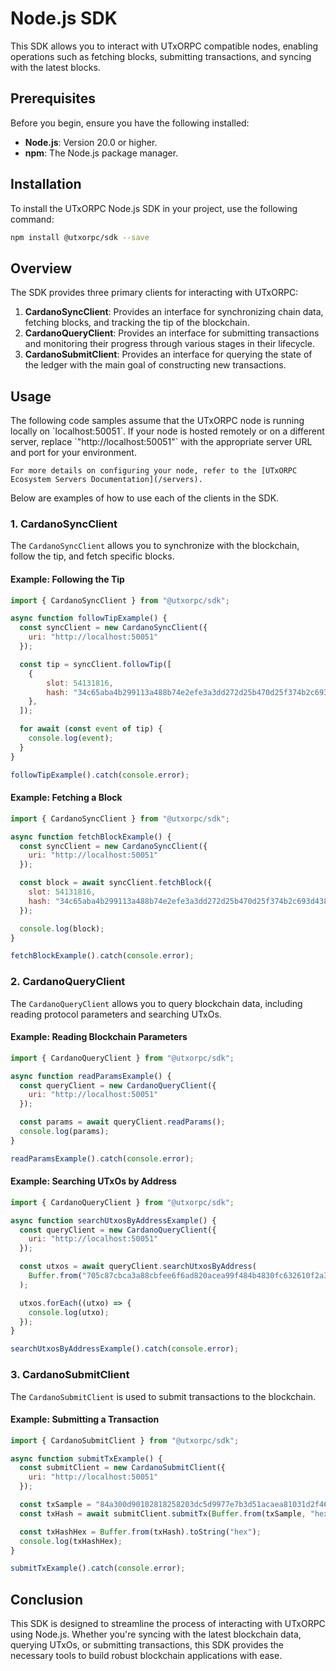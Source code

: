 
# Node.js SDK

This SDK allows you to interact with UTxORPC compatible nodes, enabling operations such as fetching blocks, submitting transactions, and syncing with the latest blocks.

## Prerequisites

Before you begin, ensure you have the following installed:

- **Node.js**: Version 20.0 or higher.
- **npm**: The Node.js package manager.

## Installation

To install the UTxORPC Node.js SDK in your project, use the following command:

```bash
npm install @utxorpc/sdk --save
```

## Overview

The SDK provides three primary clients for interacting with UTxORPC:

1. **CardanoSyncClient**: Provides an interface for synchronizing chain data, fetching blocks, and tracking the tip of the blockchain.
2. **CardanoQueryClient**: Provides an interface for submitting transactions and monitoring their progress through various stages in their lifecycle.
3. **CardanoSubmitClient**: Provides an interface for querying the state of the ledger with the main goal of constructing new transactions.

## Usage

<Callout type="note">
    The following code samples assume that the UTxORPC node is running locally on `localhost:50051`. If your node is hosted remotely or on a different server, replace `"http://localhost:50051"` with the appropriate server URL and port for your environment. 
    
    For more details on configuring your node, refer to the [UTxORPC Ecosystem Servers Documentation](/servers).
</Callout>

Below are examples of how to use each of the clients in the SDK.

### 1. CardanoSyncClient

The `CardanoSyncClient` allows you to synchronize with the blockchain, follow the tip, and fetch specific blocks.

#### Example: Following the Tip

```javascript
import { CardanoSyncClient } from "@utxorpc/sdk";

async function followTipExample() {
  const syncClient = new CardanoSyncClient({
    uri: "http://localhost:50051"
  });

  const tip = syncClient.followTip([
    { 
        slot: 54131816, 
        hash: "34c65aba4b299113a488b74e2efe3a3dd272d25b470d25f374b2c693d4386535" 
    },
  ]);

  for await (const event of tip) {
    console.log(event);
  }
}

followTipExample().catch(console.error);
```

#### Example: Fetching a Block

```javascript
import { CardanoSyncClient } from "@utxorpc/sdk";

async function fetchBlockExample() {
  const syncClient = new CardanoSyncClient({
    uri: "http://localhost:50051"
  });

  const block = await syncClient.fetchBlock({
    slot: 54131816,
    hash: "34c65aba4b299113a488b74e2efe3a3dd272d25b470d25f374b2c693d4386535",
  });

  console.log(block);
}

fetchBlockExample().catch(console.error);
```

### 2. CardanoQueryClient

The `CardanoQueryClient` allows you to query blockchain data, including reading protocol parameters and searching UTxOs.

#### Example: Reading Blockchain Parameters

```javascript
import { CardanoQueryClient } from "@utxorpc/sdk";

async function readParamsExample() {
  const queryClient = new CardanoQueryClient({
    uri: "http://localhost:50051"
  });

  const params = await queryClient.readParams();
  console.log(params);
}

readParamsExample().catch(console.error);
```

#### Example: Searching UTxOs by Address

```javascript
import { CardanoQueryClient } from "@utxorpc/sdk";

async function searchUtxosByAddressExample() {
  const queryClient = new CardanoQueryClient({
    uri: "http://localhost:50051"
  });

  const utxos = await queryClient.searchUtxosByAddress(
    Buffer.from("705c87cbca3a88cbfee6f6ad820acea99f484b4830fc632610f2a30146", "hex")
  );

  utxos.forEach((utxo) => {
    console.log(utxo);
  });
}

searchUtxosByAddressExample().catch(console.error);
```

### 3. CardanoSubmitClient

The `CardanoSubmitClient` is used to submit transactions to the blockchain.

#### Example: Submitting a Transaction

```javascript
import { CardanoSubmitClient } from "@utxorpc/sdk";

async function submitTxExample() {
  const submitClient = new CardanoSubmitClient({
    uri: "http://localhost:50051"
  });

  const txSample = "84a300d90102818258203dc5d9977e7b3d51acaea81031d2f461404536b2828549b73876a5980295f81b00018282581d60916c769efc6e2a3339594818a1d0c3998c29e3a6303d8711de8567591a004c4b4082581d60916c769efc6e2a3339594818a1d0c3998c29e3a6303d8711de8567591b0000000253bcffb3021a0002990da100d9010281825820526fa19e3694cda4f3c0d2fb2d2bb8768925eccc49a89d5f12b1972644ac769858403d6d6599193b17e67827cd9f48aaf35ac762c6fb0c5402c52724f307b69ff96f3f7e6c3fb107670c28679c148bf510f479c01a34b9d95d0dbb7e4ff6f3cb560af5f6";
  const txHash = await submitClient.submitTx(Buffer.from(txSample, "hex"));

  const txHashHex = Buffer.from(txHash).toString("hex");
  console.log(txHashHex);
}

submitTxExample().catch(console.error);
```

## Conclusion

This SDK is designed to streamline the process of interacting with UTxORPC using Node.js. Whether you're syncing with the latest blockchain data, querying UTxOs, or submitting transactions, this SDK provides the necessary tools to build robust blockchain applications with ease.
